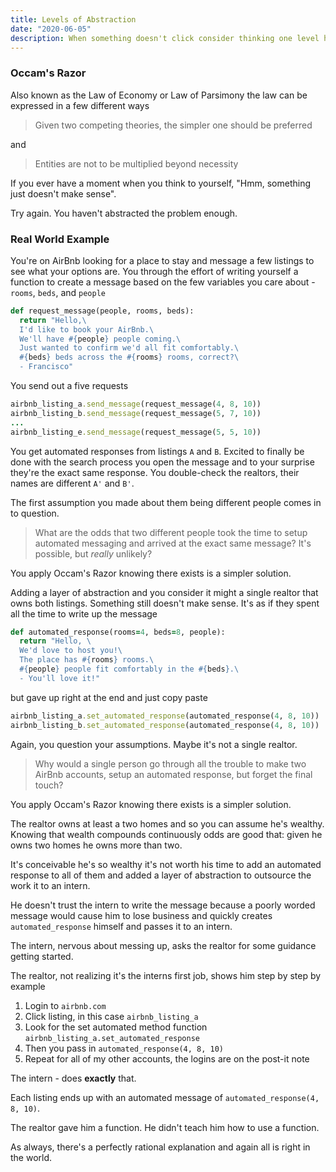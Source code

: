 ```yaml
---
title: Levels of Abstraction
date: "2020-06-05"
description: When something doesn't click consider thinking one level higher
---
```


### Occam's Razor

Also known as the Law of Economy or Law of Parsimony the law can be expressed in a few different ways

> Given two competing theories, the simpler one should be preferred

and

> Entities are not to be multiplied beyond necessity

If you ever have a moment when you think to yourself, "Hmm, something just doesn't make sense".

Try again. You haven't abstracted the problem enough.

### Real World Example

You're on AirBnb looking for a place to stay and message a few listings to see what your options are. You through the effort of writing yourself a function to create a message based on the few variables you care about - `rooms`, `beds`, and `people`

```ruby
def request_message(people, rooms, beds):
  return "Hello,\
  I'd like to book your AirBnb.\
  We'll have #{people} people coming.\
  Just wanted to confirm we'd all fit comfortably.\
  #{beds} beds across the #{rooms} rooms, correct?\
  - Francisco"
```

You send out a five requests

```ruby
airbnb_listing_a.send_message(request_message(4, 8, 10))
airbnb_listing_b.send_message(request_message(5, 7, 10))
...
airbnb_listing_e.send_message(request_message(5, 5, 10))
```

You get automated responses from listings `A` and `B`. Excited to finally be done with the search process you open the message and to your surprise they're the exact same response. You double-check the realtors, their names are different `A'` and `B'`.

The first assumption you made about them being different people comes in to question.

> What are the odds that two different people took the time to setup automated messaging and arrived at the exact same message? It's possible, but _really_ unlikely?

You apply Occam's Razor knowing there exists is a simpler solution.

Adding a layer of abstraction and you consider it might a single realtor that owns both listings. Something still doesn't make sense. It's as if they spent all the time to write up the message

```ruby
def automated_response(rooms=4, beds=8, people):
  return "Hello, \
  We'd love to host you!\
  The place has #{rooms} rooms.\
  #{people} people fit comfortably in the #{beds}.\
  - You'll love it!"
```

but gave up right at the end and just copy paste

```ruby
airbnb_listing_a.set_automated_response(automated_response(4, 8, 10))
airbnb_listing_b.set_automated_response(automated_response(4, 8, 10))
```

Again, you question your assumptions. Maybe it's not a single realtor.

> Why would a single person go through all the trouble to make two AirBnb accounts, setup an automated response, but forget the final touch?

You apply Occam's Razor knowing there exists is a simpler solution.

The realtor owns at least a two homes and so you can assume he's wealthy. Knowing that wealth compounds continuously odds are good that: given he owns two homes he owns more than two.

It's conceivable he's so wealthy it's not worth his time to add an automated response to all of them and added a layer of abstraction to outsource the work it to an intern.

He doesn't trust the intern to write the message because a poorly worded message would cause him to lose business and quickly creates `automated_response` himself and passes it to an intern.

The intern, nervous about messing up, asks the realtor for some guidance getting started.

The realtor, not realizing it's the interns first job, shows him step by step by example

1. Login to `airbnb.com`
2. Click listing, in this case `airbnb_listing_a`
3. Look for the set automated method function `airbnb_listing_a.set_automated_response`
4. Then you pass in `automated_response(4, 8, 10)`
5. Repeat for all of my other accounts, the logins are on the post-it note

The intern - does **exactly** that.

Each listing ends up with an automated message of `automated_response(4, 8, 10)`.

The realtor gave him a function. He didn't teach him how to use a function.

As always, there's a perfectly rational explanation and again all is right in the world.
